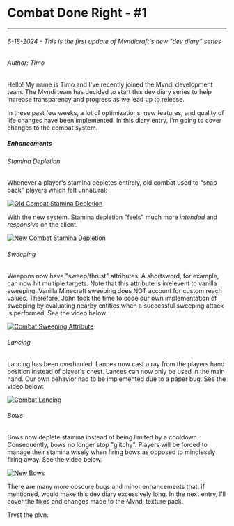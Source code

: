 # Combat Done Right - #1 
---
###### 6-18-2024 - This is the first update of Mvndicraft's new "dev diary" series
###### Author: Timo

Hello! My name is Timo and I've recently joined the Mvndi development team. The Mvndi team has decided to start this dev diary series to help increase transparency and progress as we lead up to release.  

In these past few weeks, a lot of optimizations, new features, and quality of life changes have been implemented. In this diary entry, I'm going to cover changes to the combat system. 

##### Enhancements
###### Stamina Depletion
Whenever a player's stamina depletes entirely, old combat used to "snap back" players which felt unnatural:

[![Old Combat Stamina Depletion](https://res.cloudinary.com/marcomontalbano/image/upload/v1718748542/video_to_markdown/images/streamable--4znb6s-c05b58ac6eb4c4700831b2b3070cd403.jpg)](https://streamable.com/4znb6s "Old Combat Stamina Depletion")

With the new system. Stamina depletion "feels" much more *intended* and *responsive* on the client.

[![New Combat Stamina Depletion](https://res.cloudinary.com/marcomontalbano/image/upload/v1718748645/video_to_markdown/images/streamable--575cj9-c05b58ac6eb4c4700831b2b3070cd403.jpg)](https://streamable.com/575cj9 "New Combat Stamina Depletion")
###### Sweeping
Weapons now have "sweep/thrust" attributes. A shortsword, for example, can now hit multiple targets. Note that this attribute is irrelevent to vanilla sweeping. Vanilla Minecraft sweeping does NOT account for custom reach values. Therefore, John took the time to code our own implementation of sweeping by evaluating nearby entities when a successful sweeping attack is performed. See the video below:

[![Combat Sweeping Attribute](https://res.cloudinary.com/marcomontalbano/image/upload/v1718749637/video_to_markdown/images/streamable--xzp2uz-c05b58ac6eb4c4700831b2b3070cd403.jpg)](https://streamable.com/xzp2uz "Combat Sweeping Attribute")

###### Lancing
Lancing has been overhauled. Lances now cast a ray from the players hand position instead of player's chest. Lances can now only be used in the main hand. Our own behavior had to be implemented due to a paper bug. See the video below:

[![Combat Lancing](https://res.cloudinary.com/marcomontalbano/image/upload/v1718750099/video_to_markdown/images/streamable--ngfgj7-c05b58ac6eb4c4700831b2b3070cd403.jpg)](https://streamable.com/ngfgj7 "Combat Lancing")

###### Bows
Bows now deplete stamina instead of being limited by a cooldown. Consequently, bows no longer stop "glitchy". Players will be forced to manage their stamina wisely when firing bows as opposed to mindlessly firing away. See the video below.

[![New Bows](https://res.cloudinary.com/marcomontalbano/image/upload/v1718750669/video_to_markdown/images/streamable--j74w37-c05b58ac6eb4c4700831b2b3070cd403.jpg)](https://streamable.com/j74w37 "New Bows")

There are many more obscure bugs and minor enhancements that, if mentioned, would make this dev diary excessively long. In the next entry, I'll cover the fixes and changes made to the Mvndi texture pack.

Trvst the plvn.